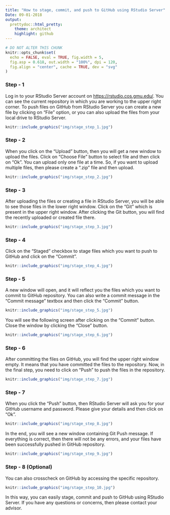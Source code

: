 ---
title: "How to stage, commit, and push to GitHub using RStudio Server"
Date: 09-01-2018
output:
  prettydoc::html_pretty:
    theme: architect
    highlight: github
---

```{r setup, include = FALSE}
# DO NOT ALTER THIS CHUNK
knitr::opts_chunk$set(
  echo = FALSE, eval = TRUE, fig.width = 5,
  fig.asp = 0.618, out.width = "100%", dpi = 120,
  fig.align = "center", cache = TRUE, dev = "svg"
)
```

### Step - 1

Log in to your RStudio Server account on <https://rstudio.cos.gmu.edu/>. You can see the current repository in which you are working to the upper right corner. To push files on GitHub from RStudio Server you can create a new file by clicking on "File" option, or you can also upload the files from your local drive to RStudio Server.  

```{r step_1}
knitr::include_graphics("img/stage_step_1.jpg")
```

### Step - 2

When you click on the "Upload" button, then you will get a new window to upload the files. Click on "Choose File" button to select file and then click on "Ok". You can upload only one file at a time. So, if you want to upload multiple files, then please create a ".zip" file and then upload. 

```{r step_2}
knitr::include_graphics("img/stage_step_2.jpg")
```

### Step - 3

After uploading the files or creating a file in RStudio Server, you will be able to see those files in the lower right window. Click on the "Git" which is present in the upper right window. After clicking the Git button, you will find the recently uploaded or created file there.

```{r step_3}
knitr::include_graphics("img/stage_step_3.jpg")
```

### Step - 4

Click on the "Staged" checkbox to stage files which you want to push to GitHub and click on the "Commit".

```{r step_4}
knitr::include_graphics("img/stage_step_4.jpg")
```

### Step - 5

A new window will open, and it will reflect you the files which you want to commit to GitHub repository. You can also write a commit message in the "Commit message" textbox and then click the "Commit" button.

```{r step_5}
knitr::include_graphics("img/stage_step_5.jpg")
```

You will see the following screen after clicking on the "Commit" button. Close the window by clicking the "Close" button. 

```{r step_6}
knitr::include_graphics("img/stage_step_6.jpg")
```

### Step - 6

After committing the files on GitHub, you will find the upper right window empty. It means that you have committed the files to the repository. Now, in the final step, you need to click on "Push" to push the files in the repository. 

```{r step_7}
knitr::include_graphics("img/stage_step_7.jpg")
```

### Step - 7

When you click the "Push" button, then RStudio Server will ask you for your GitHub username and password. Please give your details and then click on "Ok".

```{r step_8}
knitr::include_graphics("img/stage_step_8.jpg")
```

In the end, you will see a new window containing Git Push message. If everything is correct, then there will not be any errors, and your files have been successfully pushed in GitHub repository. 

```{r step_9}
knitr::include_graphics("img/stage_step_9.jpg")
```

### Step - 8 (Optional)

You can also crosscheck on GitHub by accessing the specific repository. 

```{r step_10}
knitr::include_graphics("img/stage_step_10.jpg")
```

In this way, you can easily stage, commit and push to GitHub using RStudio Server. If you have any questions or concerns, then please contact your advisor.
